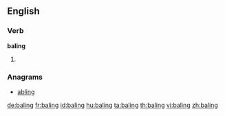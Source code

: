 ==English==

===Verb===
'''baling'''
# {{present participle of|bale}}

===Anagrams===
* [[abling#English|abling]]

[[de:baling]]
[[fr:baling]]
[[id:baling]]
[[hu:baling]]
[[ta:baling]]
[[th:baling]]
[[vi:baling]]
[[zh:baling]]